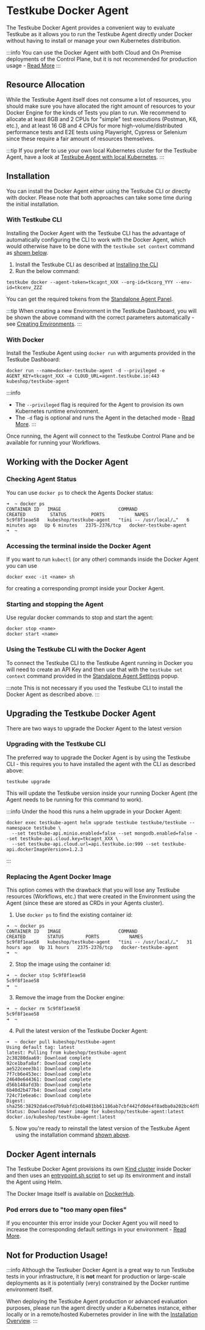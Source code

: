 # Testkube Docker Agent

The Testkube Docker Agent provides a convenient way to evaluate Testkube as it allows you to run the Testkube Agent directly under
Docker without having to install or manage your own Kubernetes distribution.

:::info
You can use the Docker Agent with both Cloud and On Premise deployments of the Control Plane, but it is not recommended
for production usage - [Read More](#not-for-production-usage)
:::

## Resource Allocation

While the Testkube Agent itself does not consume a lot of resources, you should make sure you have allocated the
right amount of resources to your Docker Engine for the kinds of Tests you plan to run. We recommend to allocate at least
8GB and 2 CPUs for "simple" test executions (Postman, K6, etc.), and at least 16 GB and 4 CPUs for more
high-volume/distributed performance tests and E2E tests using Playwright, Cypress or Selenium
since these require a fair amount of resources themselves.

:::tip
If you prefer to use your own local Kubernetes cluster for the Testkube Agent, have a look at
[Testkube Agent with local Kubernetes](/articles/install/quickstart-no-k8s).
:::

## Installation

You can install the Docker Agent either using the Testkube CLI or directly with docker. Please note that both approaches can
take some time during the initial installation.

### With Testkube CLI

Installing the Docker Agent with the Testkube CLI has the advantage of automatically configuring the CLI to work
with the Docker Agent, which would otherwise have to be done with the `testkube set context` command as [shown below](#using-the-testkube-cli-with-the-docker-agent).

1. Install the Testkube CLI as described at [Installing the CLI](/articles/install/cli)
2. Run the below command:

```shell
testkube docker --agent-token=tkcagnt_XXX --org-id=tkcorg_YYY --env-id=tkcenv_ZZZ
```

You can get the required tokens from the [Standalone Agent Panel](/articles/agents-overview#managing-the-standalone-agent).

:::tip
When creating a new Environment in the Testkube Dashboard, you will be shown the above command with the correct
parameters automatically - see [Creating Environments](/testkube-pro/articles/environment-management#creating-a-new-environment).
:::

### With Docker

Install the Testkube Agent using `docker run` with arguments provided in the Testkube Dashboard:

```shell
docker run --name=docker-testkube-agent -d --privileged -e AGENT_KEY=tkcagnt_XXX -e CLOUD_URL=agent.testkube.io:443 kubeshop/testkube-agent
```

:::info
- The `--privileged` flag is required for the Agent to provision its own Kubernetes runtime environment.
- The `-d` flag is optional and runs the Agent in the detached mode - [Read More](https://docs.docker.com/reference/cli/docker/container/run/#detach).
:::

Once running, the Agent will connect to the Testkube Control Plane and be available for running your Workflows.

## Working with the Docker Agent

### Checking Agent Status

You can use `docker ps` to check the Agents Docker status:

```shell
➜  ~ docker ps
CONTAINER ID   IMAGE                     COMMAND                  CREATED         STATUS         PORTS           NAMES
5c9f8f1eae58   kubeshop/testkube-agent   "tini -- /usr/local/…"   6 minutes ago   Up 6 minutes   2375-2376/tcp   docker-testkube-agent
➜  ~
```

### Accessing the terminal inside the Docker Agent

If you want to run `kubectl` (or any other) commands inside the Docker Agent you can use

```shell
docker exec -it <name> sh
```

for creating a corresponding prompt inside your Docker Agent.

### Starting and stopping the Agent

Use regular docker commands to stop and start the agent:

```shell
docker stop <name>
docker start <name>
```

### Using the Testkube CLI with the Docker Agent

To connect the Testkube CLI to the Testkube Agent running in Docker you will need to create an API Key
and then use that with the `testkube set context` command provided in the
[Standalone Agent Settings](/articles/agents-overview#managing-the-standalone-agent) popup.

:::note
This is not necessary if you used the Testkube CLI to install the Docker Agent as described above.
:::

## Upgrading the Testkube Docker Agent

There are two ways to upgrade the Docker Agent to the latest version

### Upgrading with the Testkube CLI

The preferred way to upgrade the Docker Agent is by using the Testkube CLI - this requires you to have installed the agent
with the CLI as described above:

```
testkube upgrade
```

This will update the Testkube version inside your running Docker Agent (the Agent needs to be running for this command to work).

:::info
Under the hood this runs a helm upgrade in your Docker Agent:

```
docker exec testkube-agent helm upgrade testkube testkube/testkube --namespace testkube \
  --set testkube-api.minio.enabled=false --set mongodb.enabled=false --set testkube-api.cloud.key=tkcagnt_XXX \
  --set testkube-api.cloud.url=api.testkube.io:999 --set testkube-api.dockerImageVersion=1.2.3
```
:::

### Replacing the Agent Docker Image

This option comes with the drawback that you will lose any Testkube resources (Workflows, etc.)
that were created in the Environment using the Agent (since these are stored as CRDs in your Agents cluster).

1. Use `docker ps` to find the existing container id:

```shell
➜  ~ docker ps
CONTAINER ID   IMAGE                     COMMAND                  CREATED        STATUS        PORTS           NAMES
5c9f8f1eae58   kubeshop/testkube-agent   "tini -- /usr/local/…"   31 hours ago   Up 31 hours   2375-2376/tcp   docker-testkube-agent
➜  ~
```

2. Stop the image using the container id:

```shell
➜  ~ docker stop 5c9f8f1eae58
5c9f8f1eae58
➜  ~
```

3. Remove the image from the Docker engine:

```shell
➜  ~ docker rm 5c9f8f1eae58
5c9f8f1eae58
➜  ~
```

4. Pull the latest version of the Testkube Docker Agent:

```shell
➜  ~ docker pull kubeshop/testkube-agent
Using default tag: latest
latest: Pulling from kubeshop/testkube-agent
2c38280daa69: Download complete
92ce1bafa8af: Download complete
ae522ceee3b1: Download complete
7f7cb6e453ec: Download complete
24640e644361: Download complete
d56b148afd3b: Download complete
6b40d2b477b4: Download complete
724c71e6ea6c: Download complete
Digest: sha256:38292da6ced7b9abfd1c6b481bb61186ab7cbf442fd0de4f8adba0a202bc4dfb
Status: Downloaded newer image for kubeshop/testkube-agent:latest
docker.io/kubeshop/testkube-agent:latest
```

5. Now you're ready to reinstall the latest version of the Testkube Agent using the installation command [shown above](#installation).

## Docker Agent internals

The Testkube Docker Agent provisions its own [Kind cluster](https://kind.sigs.k8s.io/) inside Docker and then uses an
[entrypoint.sh script](https://github.com/kubeshop/testkube/blob/main/build/kind/entrypoint.sh) to set up its environment and install the Agent using Helm.

The Docker Image itself is available on [DockerHub](https://hub.docker.com/r/kubeshop/testkube-agent).

### Pod errors due to "too many open files"

If you encounter this error inside your Docker Agent you will need to increase the corresponding default settings
in your environment - [Read More](https://kind.sigs.k8s.io/docs/user/known-issues/#pod-errors-due-to-too-many-open-files).

## Not for Production Usage!

:::info
Although the Testkuber Docker Agent is a great way to run Testkube tests in your infrastructure, it is **not** meant
for production or large-scale deployments as it is potentially (very) constrained by the Docker runtime environment itself.

When deploying the Testkube Agent production or advanced evaluation purposes, please run the agent directly under a
Kubernetes instance, either locally or in a remote/hosted Kubernetes provider in line with the
[Installation Overview](/articles/install/overview).
:::
